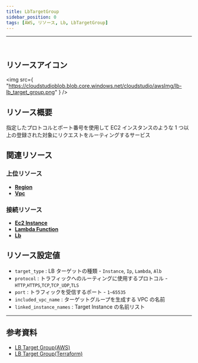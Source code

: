 ```yaml
---
title: LbTargetGroup
sidebar_position: 0
tags: [AWS, リソース, Lb, LbTargetGroup]
---
```


<hr />
<br />

## リソースアイコン

<img
    src={
        "https://cloudstudioblob.blob.core.windows.net/cloudstudio/awsImg/lb-lb_target_group.png"
    }
/>

## リソース概要

指定したプロトコルとポート番号を使用して EC2 インスタンスのような 1 つ以上の登録された対象にリクエストをルーティングするサービス

## 関連リソース

### 上位リソース

-   [**Region**](https://docs.cstudio.app/ja/docs/resource/aws/Base/Region)
-   [**Vpc**](https://docs.cstudio.app/ja/docs/resource/aws/Vpc/Vpc)

### 接続リソース

-   [**Ec2 Instance**](https://docs.cstudio.app/ja/docs/resource/aws/Ec2/Instance)
-   [**Lambda Function**](https://docs.cstudio.app/ja/docs/resource/aws/Lambda/LambdaFunction)
-   [**Lb**](https://docs.cstudio.app/ja/docs/resource/aws/Lb)

## リソース設定値

-   `target_type` : LB ターゲットの種類 - `Instance`, `Ip`, `Lambda`, `Alb`
-   `protocol` : トラフィックへのルーティングに使用するプロトコル - `HTTP`,`HTTPS`,`TCP`,`TCP_UDP`,`TLS`
-   `port` : トラフィックを受信するポート - `1~65535`
-   `included_vpc_name` : ターゲットグループを生成する VPC の名前
-   `linked_instance_names` : Target Instance の名前リスト

---

## 参考資料

-   [LB Target Group(AWS)](https://docs.aws.amazon.com/ko_kr/elasticloadbalancing/latest/application/load-balancer-target-groups.html)
-   [LB Target Group(Terraform)](https://registry.terraform.io/providers/hashicorp/aws/latest/docs/resources/lb_target_group)
